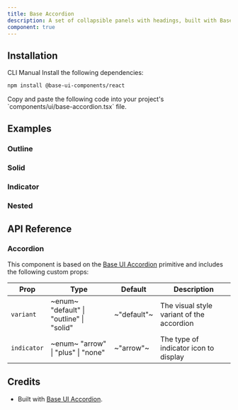 ```yaml
---
title: Base Accordion
description: A set of collapsible panels with headings, built with Base UI components.
component: true
---
```


<ExamplePreview path="base-accordion/default" />

## Installation

<Tabs defaultValue="cli">

<TabsList>
  <TabsTrigger value="cli">CLI</TabsTrigger>
  <TabsTrigger value="manual">Manual</TabsTrigger>
</TabsList>

<TabsContent value="cli">
  <CliCommands name="base-accordion" />
</TabsContent>

<TabsContent value="manual">
<Steps>

<Step>
Install the following dependencies:

```bash
npm install @base-ui-components/react
```

</Step>

<Step>
Copy and paste the following code into your project's `components/ui/base-accordion.tsx` file.

<ComponentPreview name="base-accordion" />

</Step>

</Steps>

</TabsContent>

</Tabs>

## Examples

### Outline

<ExamplePreview path="base-accordion/outline" />

### Solid

<ExamplePreview path="base-accordion/solid" />

### Indicator

<ExamplePreview path="base-accordion/indicator" />

### Nested

<ExamplePreview path="base-accordion/nested" />

## API Reference

### Accordion

This component is based on the [Base UI Accordion](https://base-ui.com/react/components/accordion) primitive and includes the following custom props:

| **Prop**    | **Type**                                                              | **Default** | **Description**                           |
| ----------- | --------------------------------------------------------------------- | ----------- | ----------------------------------------- |
| `variant`   | ~enum~ <PopoverInfo> "default" \| "outline" \| "solid" </PopoverInfo> | ~"default"~ | The visual style variant of the accordion |
| `indicator` | ~enum~ <PopoverInfo> "arrow" \| "plus" \| "none" </PopoverInfo>       | ~"arrow"~   | The type of indicator icon to display     |

## Credits

- Built with [Base UI Accordion](https://base-ui.com/react/components/accordion).

